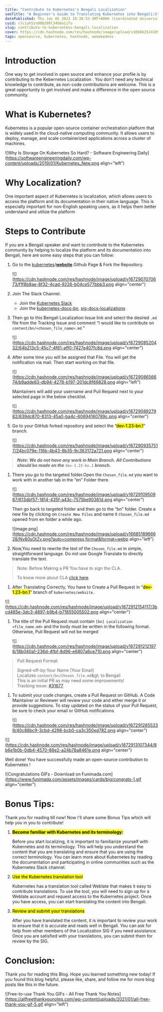 ```yaml
---
title: "Contribute to Kubernetes's Bengali Localization"
seoTitle: "A Beginner's Guide to Translating Kubernetes into Bengali:Step by step"
datePublished: Thu Jan 05 2023 10:38:53 GMT+0000 (Coordinated Universal Time)
cuid: clciyh5zn000208l34b8a1jfu
slug: contribute-to-kubernetess-bengali-localization
cover: https://cdn.hashnode.com/res/hashnode/image/upload/v1694625241090/ebd64a8e-e6b7-4467-99f5-ace4955008fb.png
tags: opensource, kubernetes, hashnode, wemakedevs
---
```


# Introduction

One way to get involved in open source and enhance your profile is by contributing to the Kebernetes Localization . You don't need any technical knowledge to contribute, as non-code contributions are welcome. This is a great opportunity to get involved and make a difference in the open source community.

# What is Kubernetes?

Kubernetes is a popular open-source container orchestration platform that is widely used in the cloud-native computing community. It allows users to deploy, manage, and scale containerized applications across a cluster of machines.

![Why Is Storage On Kubernetes So Hard? - Software Engineering Daily](https://softwareengineeringdaily.com/wp-content/uploads/2019/01/Kubernetes_New.png align="left")

# Why Localization?

One important aspect of Kubernetes is localization, which allows users to access the platform and its documentation in their native language. This is especially important for non-English speaking users, as it helps them better understand and utilize the platform

# **Steps to Contribute**

If you are a Bengali speaker and want to contribute to the Kubernetes community by helping to localize the platform and its documentation into Bengali, here are some easy steps that you can follow:

1. Go to the [kubernetes](https://github.com/kubernetes)/[**website**](https://github.com/kubernetes/website) Github Page & Fork the Repository.

   ![](https://cdn.hashnode.com/res/hashnode/image/upload/v1672907070673/f1f8b8ae-8f32-4cad-9226-b04ce577bbb3.png align="center")

2. Join The Slack Channel.

   - Join the [Kubernetes Slack](https://slack.k8s.io/)
   - Join the [kubernetes-docs-bn](https://kubernetes.slack.com/messages/kubernetes-docs-bn), [sig-docs-localizations](https://kubernetes.slack.com/messages/sig-docs-localizations)

3. Then go to this Bengali Localization Issue link and select the desired `.md` file from the Tracking Issue and comment “I would like to contribute on `content/bn/<chosen_file_name>.md` "

   ![](https://cdn.hashnode.com/res/hashnode/image/upload/v1672908520432/64b213c5-45c7-4f61-aff0-7427e407fc8d.png align="center")

4. After some time you will be assigned that File. You will get the notification via mail. Then start working on that file.

   ![](https://cdn.hashnode.com/res/hashnode/image/upload/v1672908656674/b9adde83-db94-4278-b197-201dc8f66828.png align="left")

   Maintainers will add your username and Pull Request next to your selected page in the below checklist.

   ![](https://cdn.hashnode.com/res/hashnode/image/upload/v1672908927982/839dc870-8313-45a0-ba4c-60694160789c.png align="center")

5. Go to your GitHub forked repository and select the “<mark>dev-1.23-bn.1</mark>” branch.

   ![](https://cdn.hashnode.com/res/hashnode/image/upload/v1672909357517/24bc079e-116b-4b43-8b35-9c363172a721.png align="center")

> **_Note: We do not have any work in Main Branch. All Contributions should be made on the_** `dev-1.23-bn.1` **_branch._**

1. There you go to the targeted folder.Open the `Chosen_file.md` you want to work with in another tab in the “en” Folder there.

   ![](https://cdn.hashnode.com/res/hashnode/image/upload/v1672910950987/613dbf57-1814-435f-a43c-7575be90361d.png align="center")

   Then go back to targeted folder and then go to the “bn” folder. Create a new file by clicking on `Create New Files` and name it `Chosen_file.md` opened from en folder a while ago.

   ![image.png](https://cdn.hashnode.com/res/hashnode/image/upload/v1668518966628/Nv80sOtZv.png?auto=compress,format&format=webp align="left")

2. Now,You need to rewrite the text of the `Chosen_file.md` in simple, straightforward language. Do not use Google Translate to directly translate the text.

> Note: Before Making a PR You have to sign the CLA.
>
> To know more about CLA [click here](https://github.com/kubernetes/community/blob/master/CLA.md).

1. After Translating Correctly, You have to Create a Pull Request in "<mark>dev-1.23-bn.1</mark>" branch of `kubernetes/website.`

![](https://cdn.hashnode.com/res/hashnode/image/upload/v1672912154117/3bcd485e-3dc3-4897-b9b4-b71855005502.png align="center")

1. The title of the Pull Request must contain `[bn] Localization <file_name.md>` and the body must be written in the following format. Otherwise, Pull Request will not be merged

   ![](https://cdn.hashnode.com/res/hashnode/image/upload/v1672912121978/18b040a1-236d-4fbf-8d96-e6807a6ce710.png align="center")

> Pull Request Format:
>
> Signed-off-by:Your Name (Your Email)  
> Localizes `content/bn/Chosen_file.md`\&gt; to Bengali  
> This is an initial PR as may need some improvements!  
> Tracking issue: [#31677](https://github.com/kubernetes/website/issues/31677)

1. To submit your code changes, create a Pull Request on GitHub. A Code Maintainer or Reviewer will review your code and either merge it or provide suggestions. To stay updated on the status of your Pull Request, be sure to check your email or GitHub notifications

   ![](https://cdn.hashnode.com/res/hashnode/image/upload/v1672912855339/40c88bc9-3cbd-4298-bcb0-ca3c350ed782.png align="center")

![](https://cdn.hashnode.com/res/hashnode/image/upload/v1672913107344/8b6e1b0b-0db4-4570-88e2-a24b78a8461e.png align="center")

Well done! You have successfully made an open-source contribution to Kubernetes !

![Congratulations GIFs - Download on Funimada.com](https://www.funimada.com/assets/images/cards/big/congrats-1.gif align="center")

# Bonus Tips:

Thank you for reading till now! Now I'll share some Bonus Tips which will help you in you to contribute!

1. **<mark>Become familiar with Kubernetes and its terminology:</mark>**

   Before you start localizing, it is important to familiarize yourself with Kubernetes and its terminology. This will help you understand the content that you are translating and ensure that you are using the correct terminology. You can learn more about Kubernetes by reading the documentation and participating in online communities such as the Kubernetes Slack channel.

2. <mark>Use the Kubernetes translation tool</mark>

   Kubernetes has a translation tool called Weblate that makes it easy to contribute translations. To use the tool, you will need to sign up for a Weblate account and request access to the Kubernetes project. Once you have access, you can start translating the content into Bengali.

3. <mark>Review and submit your translations</mark>

   After you have translated the content, it is important to review your work to ensure that it is accurate and reads well in Bengali. You can ask for help from other members of the Localization SIG if you need assistance. Once you are satisfied with your translations, you can submit them for review by the SIG.

# **Conclusion:**

Thank you for reading this Blog. Hope you learned something new today! If you found this blog helpful, please like, share, and follow me for more blog posts like this in the future.

![Free-to-use Thank You GIFs - All Free Thank You Notes](https://allfreethankyounotes.com/wp-content/uploads/2021/01/all-free-thank-you-gif-5.gif align="left")
